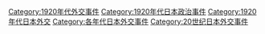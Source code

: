 [[Category:1920年代外交事件|Category:1920年代外交事件]]
[[Category:1920年代日本政治事件|Category:1920年代日本政治事件]]
[[Category:1920年代日本外交|Category:1920年代日本外交]]
[[Category:各年代日本外交事件|Category:各年代日本外交事件]]
[[Category:20世纪日本外交事件|Category:20世纪日本外交事件]]